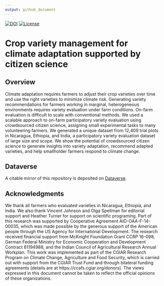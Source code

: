 ```yaml
---
output: github_document
---
```


<!-- badges: start -->
[![DOI](https://img.shields.io/badge/DOI-10.1073%2Fpnas.1813720116-blue.svg)](https://doi.org/10.1073/pnas.1813720116)
[![License](https://img.shields.io/badge/License-CC%20BY--NC--ND%204.0-blue.svg)](https://creativecommons.org/licenses/by-nc-nd/4.0/)
<!-- badges: end -->

# Crop variety management for climate adaptation supported by citizen science

## Overview

Climate adaptation requires farmers to adjust their crop varieties over time and use the right varieties to minimize climate risk. Generating variety recommendations for farmers working in marginal, heterogeneous environments requires variety evaluation under farm conditions. On-farm evaluation is difficult to scale with conventional methods. We used a scalable approach to on-farm participatory variety evaluation using crowdsourced citizen science, assigning small experimental tasks to many volunteering farmers. We generated a unique dataset from 12,409 trial plots in Nicaragua, Ethiopia, and India, a participatory variety evaluation dataset of large size and scope. We show the potential of crowdsourced citizen science to generate insights into variety adaptation, recommend adapted varieties, and help smallholder farmers respond to climate change.

## Dataverse

A citable mirror of this repository is deposited on [Dataverse](https://doi.org/10.7910/DVN/4ICF6W). 


## Acknowledgments

We thank all farmers who evaluated varieties in Nicaragua, Ethiopia, and India. We also thank Vincent Johnson and Olga Spellman for editorial support and Heather Turner for support on scientific programing. Part of this research was supported by Cooperative Agreement AID-OAA-F-14-00035, which was made possible by the generous support of the American people through the US Agency for International Development. The research received financial support from McKnight Foundation Grant CCRP 16–098, German Federal Ministry for Economic Cooperation and Development Contract 81194988, and the Indian Council of Agricultural Research Annual Workplan. This work was implemented as part of the CGIAR Research Program on Climate Change, Agriculture and Food Security, which is carried out with support from the CGIAR Trust Fund and through bilateral funding agreements (details are at https://ccafs.cgiar.org/donors). The views expressed in this document cannot be taken to reflect the official opinions of these organizations.
